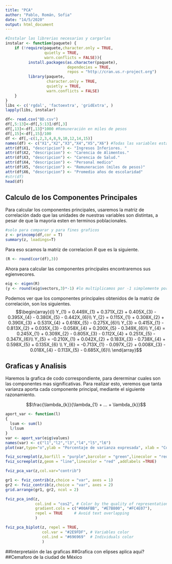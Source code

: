 ```yaml
---
title: "PCA"
author: "Pablo, Román, Sofia"
date: "14/5/2020"
output: html_document
---
```


```r
#Instalar las librerias necesarias y cargarlas
instalar <- function(paquete) {
    if (!require(paquete,character.only = TRUE,
                 quietly = TRUE, 
                 warn.conflicts = FALSE)){
          install.packages(as.character(paquete),
                           dependecies = TRUE,
                           repos = "http://cran.us.r-project.org")
          library(paquete,
                  character.only = TRUE, 
                  quietly = TRUE,
                  warn.conflicts = FALSE)
    }
}
libs <- c('rgdal', 'factoextra', 'gridExtra', ) 
lapply(libs, instalar)
```



```r
df<- read.csv("BD.csv")
df[,5:13]<-df[,5:13]/df[,3]
df[,13]<-df[,13]*1000 #Remuneración en miles de pesos
df[,15]<-df[,15]/100 
df <- df[,-c(1,2,3,4,8,9,10,12,14,15)]
names(df) <- c("X1","X2","X3","X4","X5","X6") #Todas las variables estan en terminos poblacionales
attr(df$X1, "descripcion") <- "Ingresos Inferiores. "
attr(df$X2, "descripcion") <- "Carencia de Alimentos."
attr(df$X3, "descripcion") <- "Carencia de Salud."
attr(df$X4, "descripcion") <- "Personal medico"
attr(df$X5, "descripcion") <- "Remuneracion (miles de pesos)"
attr(df$X6, "descripcion") <- "Promedio años de escolaridad"
#str(df)
head(df)
```
## Calculo de los Componentes Principales

Para calcular los componentes principales, usaremos la matriz de correlación dado que las unidades de nuestras variables son distintas, a pesar de que la mayoria esten en terminos poblacionales.

```r
#solo para comparar y para fines graficos
z <- princomp(df,cor = T)
summary(z, loadings=T)
```
Para eso scamos la matriz de correlacion $R$ que es la siguiente.
```r
(R <- round(cor(df),3))
```

Ahora para calcular las componentes principales encontraremos sus egienvecores.
```r
eig <- eigen(R)
(y <- round(eig$vectors,3)*-1) #lo multiplicamos por -1 simplemente por interpretacion
```


Podemos ver que los componentes principales obtenidos de la matriz de correlación, son los siguientes.
$$\begin{array}{l}
Y_{1} =  0.449X_{1} + 0.371X_{2} + 0.405X_{3} - 0.395X_{4} - 0.380X_{5} - 0.442X_{6}\\
Y_{2} =  0.115X_{1} + 0.308X_{2} + 0.390X_{3} + 0.531X_{4} + 0.618X_{5} - 0.275X_{6}\\
Y_{3} =  0.415X_{1} - 0.813X_{2} + 0.035X_{3} - 0.058X_{4} + 0.200X_{5} - 0.349X_{6}\\
Y_{4} =  0.245X_{1} + 0.309X_{2} - 0.805X_{3} - 0.112X_{4} + 0.251X_{5} - 0.347X_{6}\\
Y_{5} = -0.210X_{1} + 0.042X_{2} + 0.183X_{3} - 0.738X_{4} + 0.598X_{5} + 0.135X_{6} \\
Y_{6} = -0.713X_{1} - 0.097X_{2} + 0.008X_{3} - 0.018X_{4} - 0.113X_{5} - 0.685X_{6}\\
\end{array}$$

## Graficas y Analisis

Haremos la grafica de codo correspondiente, para dererminar cuales son las componentes mas significativas.
Para realizar esto, veremos que tanta varianza aporta cada componente principal, mediante el siguiente razonamiento.

$$\frac{\lambda_{k}}{\lambda_{1} + ... + \lambda_{k}}$$

```r
aport_var <- function(l)
{
  lsum <- sum(l)
  l/lsum
}
var <- aport_var(eig$values)
names(var) <- c("l1","l2","l3","l4","l5","l6")
plot(var,type="o",ylab = "Porcentaje de varianza expresada", xlab = "Componente")
```


```r
fviz_screeplot(z,barfill = "purple",barcolor = "green",linecolor = "red",addlabels =TRUE)
fviz_screeplot(z,geom = "line",linecolor = "red" ,addlabels =TRUE)
```

```r
fviz_pca_var(z,col.var="contrib")
```

```r
gr1 <- fviz_contrib(z,choice = "var", axes = 1)
gr2 <- fviz_contrib(z,choice = "var", axes = 2)
grid.arrange(gr1, gr2, ncol = 2)
```


```r
fviz_pca_ind(z,
             col.ind = "cos2", # Color by the quality of representation
             gradient.cols = c("#00AFBB", "#E7B800", "#FC4E07"),
             repel = TRUE     # Avoid text overlapping
             )
```

```r
fviz_pca_biplot(z, repel = TRUE,
                col.var = "#2E9FDF", # Variables color
                col.ind = "#696969"  # Individuals color
                )
```

##Interpretaión de las graficas
##Grafica con elipses aplica aqui?
##Cemaforo de la ciudad de México

```r

```

